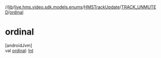 //[lib](../../../../index)/[live.hms.video.sdk.models.enums](../../index)/[HMSTrackUpdate](../index)/[TRACK_UNMUTED](index)/[ordinal](ordinal)

# ordinal

[androidJvm]\
val [ordinal](ordinal): [Int](https://kotlinlang.org/api/latest/jvm/stdlib/kotlin/-int/index.html)
